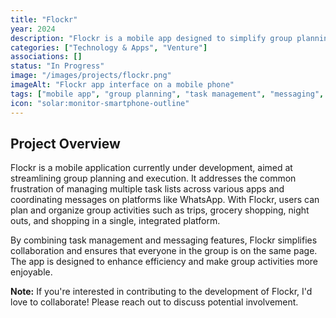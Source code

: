 ```yaml
---
title: "Flockr"
year: 2024
description: "Flockr is a mobile app designed to simplify group planning and activities. It consolidates task lists and messaging, enabling users to efficiently plan trips, grocery shopping, night outs, and other group activities."
categories: ["Technology & Apps", "Venture"]
associations: []
status: "In Progress"
image: "/images/projects/flockr.png"
imageAlt: "Flockr app interface on a mobile phone"
tags: ["mobile app", "group planning", "task management", "messaging", "collaboration", "iOS", "Android"]
icon: "solar:monitor-smartphone-outline"
---
```


## Project Overview

Flockr is a mobile application currently under development, aimed at streamlining group planning and execution. It addresses the common frustration of managing multiple task lists across various apps and coordinating messages on platforms like WhatsApp. With Flockr, users can plan and organize group activities such as trips, grocery shopping, night outs, and shopping in a single, integrated platform.

By combining task management and messaging features, Flockr simplifies collaboration and ensures that everyone in the group is on the same page. The app is designed to enhance efficiency and make group activities more enjoyable.

**Note:** If you're interested in contributing to the development of Flockr, I'd love to collaborate! Please reach out to discuss potential involvement.